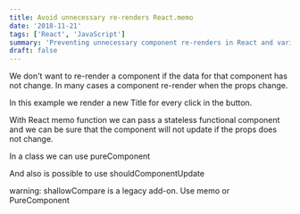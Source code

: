 ```yaml
---
title: Avoid unnecessary re-renders React.memo
date: '2018-11-21'
tags: ['React', 'JavaScript']
summary: 'Preventing unnecessary component re-renders in React and various ways to achieve it, including React memo function, PureComponent, and shouldComponentUpdate'
draft: false
---
```


We don't want to re-render a component if the data for that component has not change. In many cases a component re-render when the props change.

<CodeSandbox codeSandboxId="n3x3rvxvy0" />
In this example we render a new Title for every click in the button.

With React memo function we can pass a stateless functional component and we can be sure that the component will not update if the props does not change.

<CodeSandbox codeSandboxId="1omq1wvzr4" />
In a class we can use pureComponent

<CodeSandbox codeSandboxId="40jlzo1810" />

And also is possible to use shouldComponentUpdate

warning: shallowCompare is a legacy add-on. Use memo or PureComponent

<CodeSandbox codeSandboxId="k53m503975" />
